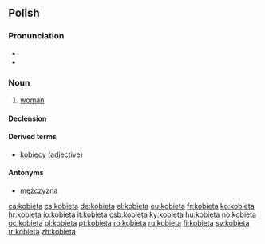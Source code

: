 ==Polish==

===Pronunciation===
* {{IPA|[kɔˈbʲɛta]|lang=pl}}
* {{audio|pl-kobieta.ogg|audio}}

===Noun===
{{infl|pl|noun|g=f}}

# [[woman]]

====Declension====
{{pl-decl-noun
|kobieta|kobiety
|kobiety|kobiet
|kobiecie|kobietom
|kobietę|kobiety
|kobietą|kobietami
|kobiecie|kobietach
|kobieto|kobiety
}}

====Derived terms====
* [[kobiecy]] (adjective)

====Antonyms====
* [[mężczyzna]]

[[ca:kobieta]]
[[cs:kobieta]]
[[de:kobieta]]
[[el:kobieta]]
[[eu:kobieta]]
[[fr:kobieta]]
[[ko:kobieta]]
[[hr:kobieta]]
[[io:kobieta]]
[[it:kobieta]]
[[csb:kobieta]]
[[ky:kobieta]]
[[hu:kobieta]]
[[no:kobieta]]
[[oc:kobieta]]
[[pl:kobieta]]
[[pt:kobieta]]
[[ro:kobieta]]
[[ru:kobieta]]
[[fi:kobieta]]
[[sv:kobieta]]
[[tr:kobieta]]
[[zh:kobieta]]